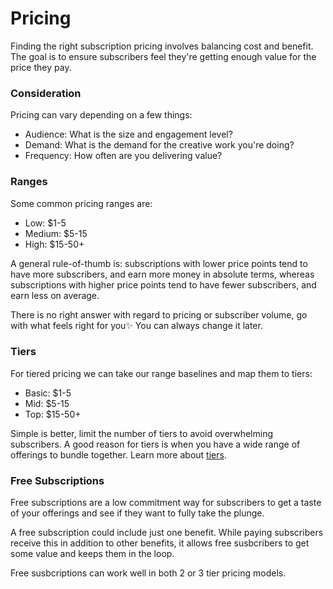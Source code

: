 # Pricing

Finding the right subscription pricing involves balancing cost and benefit. The goal is to ensure subscribers feel they're getting enough value for the price they pay.

### Consideration

Pricing can vary depending on a few things:

- Audience: What is the size and engagement level?
- Demand: What is the demand for the creative work you're doing?
- Frequency: How often are you delivering value?

### Ranges

Some common pricing ranges are:

- Low: $1-5
- Medium: $5-15
- High: $15-50+

A general rule-of-thumb is: subscriptions with lower price points tend to have more subscribers, and earn more money in absolute terms, whereas subscriptions with higher price points tend to have fewer subscribers, and earn less on average.

There is no right answer with regard to pricing or subscriber volume, go with what feels right for you✨ You can always change it later.

### Tiers

For tiered pricing we can take our range baselines and map them to tiers:

- Basic: $1-5
- Mid: $5-15
- Top: $15-50+

Simple is better, limit the number of tiers to avoid overwhelming subscribers. A good reason for tiers is when you have a wide range of offerings to bundle together. Learn more about [tiers](https://docs.withfabric.xyz/hypersub/tiers).

### Free Subscriptions

Free subscriptions are a low commitment way for subscribers to get a taste of your offerings and see if they want to fully take the plunge.

A free subscription could include just one benefit. While paying subscribers receive this in addition to other benefits, it allows free susbcribers to get some value and keeps them in the loop.

Free susbcriptions can work well in both 2 or 3 tier pricing models.
